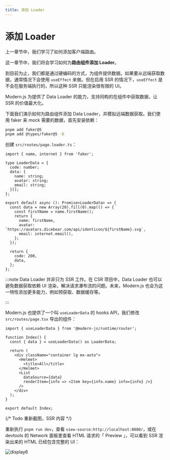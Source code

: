 ```yaml
---
title: 添加 Loader
---
```

# 添加 Loader

上一章节中，我们学习了如何添加客户端路由。

这一章节中，我们将会学习如何为**路由组件添加 Loader**。

到目前为止，我们都是通过硬编码的方式，为组件提供数据。如果要从远端获取数据，通常情况下会使用 `useEffect` 来做。但在启用 SSR 的情况下，`useEffect` 是不会在服务端执行的，所以这种 SSR 只能渲染很有限的 UI。

Modern.js 为提供了 Data Loader 的能力，支持同构的在组件中获取数据，让 SSR 的价值最大化。

下面我们演示如何为路由组件添加 Data Loader，并模拟远端数据获取。我们使用 faker 来 mock 需要的数据，首先安装依赖：

```bash
pnpm add faker@5
pnpm add @types/faker@5 -D
```

创建 `src/routes/page.loader.ts`：

```tsx
import { name, internet } from 'faker';

type LoaderData = {
  code: number;
  data: {
    name: string;
    avatar: string;
    email: string;
  }[];
};

export default async (): Promise<LoaderData> => {
  const data = new Array(20).fill(0).map(() => {
    const firstName = name.firstName();
    return {
      name: firstName,
      avatar: `https://avatars.dicebear.com/api/identicon/${firstName}.svg`,
      email: internet.email(),
    };
  });

  return {
    code: 200,
    data,
  };
};
```

:::note
Data Loader 并非只为 SSR 工作。在 CSR 项目中，Data Loader 也可以避免数据获取依赖 UI 渲染，解决请求瀑布流的问题。未来，Modern.js 也会为这一特性添加更多能力，例如预获取、数据缓存等。

:::

Modern.js 也提供了一个叫 `useLoaderData` 的 hooks API，我们修改 `src/routes/page.tsx` 导出的组件：

```tsx {1,4,13}
import { useLoaderData } from '@modern-js/runtime/router';

function Index() {
  const { data } = useLoaderData() as LoaderData;

  return (
    <div className="container lg mx-auto">
      <Helmet>
        <title>All</title>
      </Helmet>
      <List
        dataSource={data}
        renderItem={info => <Item key={info.name} info={info} />}
      />
    </div>
  );
}

export default Index;
```

{/* Todo 重新截图，SSR 内容  */}

重新执行 `pnpm run dev`，查看 `view-source:http://localhost:8080/`，或在 devtools 的 Network 面板里查看 HTML 请求的「 Preview 」，可以看到 SSR 渲染出来的 HTML 已经包含完整的 UI：

![display6](https://lf3-static.bytednsdoc.com/obj/eden-cn/aphqeh7uhohpquloj/modern-js/docs/11/display6.png)
